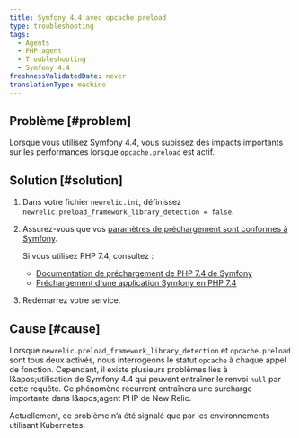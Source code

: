 ```yaml
---
title: Symfony 4.4 avec opcache.preload
type: troubleshooting
tags:
  - Agents
  - PHP agent
  - Troubleshooting
  - Symfony 4.4
freshnessValidatedDate: never
translationType: machine
---
```


## Problème [#problem]

Lorsque vous utilisez Symfony 4.4, vous subissez des impacts importants sur les performances lorsque `opcache.preload` est actif.

## Solution [#solution]

1. Dans votre fichier `newrelic.ini`, définissez `newrelic.preload_framework_library_detection = false`.

2. Assurez-vous que vos [paramètres de préchargement sont conformes à Symfony](https://symfony.com/doc/current/performance.html#use-the-opcache-class-preloading).

   <Callout variant="tip">
     Si vous utilisez PHP 7.4, consultez :

     * [Documentation de préchargement de PHP 7.4 de Symfony](https://symfony.com/blog/new-in-symfony-4-4-preloading-symfony-applications-in-php-7-4)
     * [Préchargement d&apos;une application Symfony en PHP 7.4](https://symfonycasts.com/screencast/symfony5-upgrade/preload)
   </Callout>

3. Redémarrez votre service.

## Cause [#cause]

Lorsque `newrelic.preload_framework_library_detection` et `opcache.preload` sont tous deux activés, nous interrogeons le statut `opcache` à chaque appel de fonction. Cependant, il existe plusieurs problèmes liés à l&amp;apos;utilisation de Symfony 4.4 qui peuvent entraîner le renvoi `null` par cette requête. Ce phénomène récurrent entraînera une surcharge importante dans l&amp;apos;agent PHP de New Relic.

Actuellement, ce problème n’a été signalé que par les environnements utilisant Kubernetes.